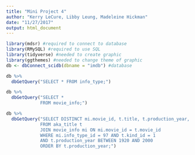```yaml
---
title: "Mini Project 4"
author: "Kerry LeCure, Libby Leung, Madeleine Hickman"
date: "11/27/2017"
output: html_document
---
```

```r
library(mdsr) #required to connect to database
library(RMySQL) #required to use SQL
library(tidyverse) #needed to create graphic
library(ggthemes) #needed to change theme of graphic
db <- dbConnect_scidb(dbname = "imdb") #database
```
```r
db %>%
  dbGetQuery("SELECT * FROM info_type;")
```
```r
db %>%
  dbGetQuery("SELECT *
             FROM movie_info;")
```
```r
db %>% 
  dbGetQuery("SELECT DISTINCT mi.movie_id, t.title, t.production_year, mi.info
             FROM aka_title t
             JOIN movie_info mi ON mi.movie_id = t.movie_id
             WHERE mi.info_type_id = 97 AND t.kind_id = 1
             AND t.production_year BETWEEN 1920 AND 2000
             ORDER BY t.production_year;")
```